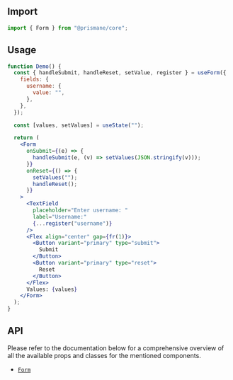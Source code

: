 ## Import

```js
import { Form } from "@prismane/core";
```

## Usage

```jsx
function Demo() {
  const { handleSubmit, handleReset, setValue, register } = useForm({
    fields: {
      username: {
        value: "",
      },
    },
  });

  const [values, setValues] = useState("");

  return (
    <Form
      onSubmit={(e) => {
        handleSubmit(e, (v) => setValues(JSON.stringify(v)));
      }}
      onReset={() => {
        setValues("");
        handleReset();
      }}
    >
      <TextField
        placeholder="Enter username: "
        label="Username:"
        {...register("username")}
      />
      <Flex align="center" gap={fr(1)}>
        <Button variant="primary" type="submit">
          Submit
        </Button>
        <Button variant="primary" type="reset">
          Reset
        </Button>
      </Flex>
      Values: {values}
    </Form>
  );
}
```

## API

Please refer to the documentation below for a comprehensive overview of all the available props and classes for the mentioned components.

- [`Form`](/docs/components-api/form-api)
